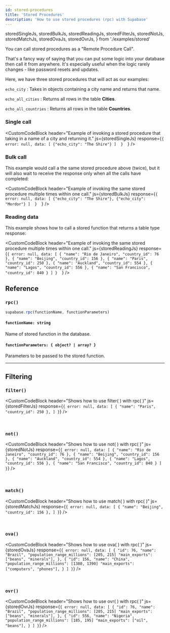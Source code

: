 ```yaml
---
id: stored-procedures
title: 'Stored Procedures'
description: 'How to use stored procedures (rpc) with Supabase'
---
```


  storedSingleJs,
  storedBulkJs,
  storedReadingJs,
  storedFilterJs,
  storedNotJs,
  storedMatchJs,
  storedOvaJs,
  storedOvrJs,
} from './examples/stored'

You can call stored procedures as a "Remote Procedure Call".

That's a fancy way of saying that you can put some logic into your database then call it from anywhere.
It's especially useful when the logic rarely changes - like password resets and updates.

Here, we have three stored procedures that will act as our examples:

`echo_city` : Takes in objects containing a city name and returns that name.

`echo_all_cities` : Returns all rows in the table **Cities**.

`echo_all_countries` : Returns all rows in the table **Countries**. 

### Single call

<CustomCodeBlock
  header="Example of invoking a stored procedure that taking in a name of a city and returning it."
  js={storedSingleJs}
  response={`{
    error: null,
    data: [
        {"echo_city": "The Shire"}
    ] 
} 
  `}
/>

### Bulk call

This example would call a the same stored procedure above (twice), but it will also wait to receive the response only when all the calls have completed:

<CustomCodeBlock
  header="Example of invoking the same stored procedure multiple times within one call."
  js={storedBulkJs}
  response={`{
    error: null,
    data: [
        {"echo_city": "The Shire"},
        {"echo_city": "Mordor"}
    ] 
} 
  `}
/>

### Reading data

This example shows how to call a stored function that returns a table type response:

<CustomCodeBlock
  header="Example of invoking the same stored procedure multiple times within one call."
  js={storedReadingJs}
  response={`{
    error: null,
    data: [
      { "name": "Rio de Janeiro", "country_id": 76 },
      { "name": "Beijing", "country_id": 156 },
      { "name": "Paris", "country_id": 250 },
      { "name": "Auckland", "country_id": 554 },
      { "name": "Lagos", "country_id": 556 },
      { "name": "San Francisco", "country_id": 840 }
    ]
} 
  `}
/>

## Reference

### `rpc()`

```js
supabase.rpc(functionName, functionParameters)
```

#### `functionName: string`

Name of stored function in the database.

#### `functionParameters: { object? | array? }`

Parameters to be passed to the stored function.

---

## Filtering

### `filter()`

<CustomCodeBlock
  header="Shows how to use filter( ) with rpc( )"
  js={storedFilterJs}
  response={`{
    error: null,
    data: [
    { "name": "Paris", "country_id": 250 },
  ]
}`}
/>

<br />

<CommonFilters filter="filter" />

### `not()`

<CustomCodeBlock
  header="Shows how to use not( ) with rpc( )"
  js={storedNotJs}
  response={`{
    error: null,
    data: [
    { "name": "Rio de Janeiro", "country_id": 76 },
    { "name": "Beijing", "country_id": 156 },
    { "name": "Auckland", "country_id": 554 },
    { "name": "Lagos", "country_id": 556 },
    { "name": "San Francisco", "country_id": 840 }
  ]
}`}
/>

<br />

<CommonFilters filter="not" />

### `match()`

<CustomCodeBlock
  header="Shows how to use match( ) with rpc( )"
  js={storedMatchJs}
  response={`{
    error: null,
    data: [
    { "name": "Beijing", "country_id": 156 },
  ]
}`}
/>

<br />

<CommonFilters filter="match" />




### `ova()`

<CustomCodeBlock
  header="Shows how to use ova( ) with rpc( )"
  js={storedOvaJs}
  response={`{
    error: null,
    data: [
    { "id": 76,
      "name": "Brazil",
      "population_range_millions": [205, 215]
      "main_exports": ["beans", "minerals"],
    },
    { "id": 156,
      "name": "China",
      "population_range_millions": [1380, 1390]
      "main_exports": ["computers", "phones"],
    }
  ]
}`}
/>

<br />

<CommonFilters filter="ova" />

### `ovr()`

<CustomCodeBlock
  header="Shows how to use ovr( ) with rpc( )"
  js={storedOvrJs}
  response={`{
    error: null,
    data: [
    { "id": 76,
      "name": "Brazil",
      "population_range_millions": [205, 215]
      "main_exports": ["beans", "minerals"],
    },
    { "id": 556,
      "name": "Nigeria",
      "population_range_millions": [185, 195]
      "main_exports": ["oil", "beans"],
    }
  ]
}`}
/>

<br />

<CommonFilters filter="ovr" />

